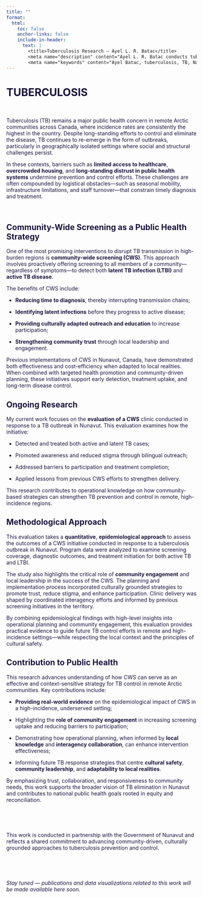 ```yaml
---
title: ""
format:
  html:
    toc: false
    anchor-links: false
    include-in-header:
      text: |
        <title>Tuberculosis Research – Ayel L. R. Batac</title>
        <meta name="description" content="Ayel L. R. Batac conducts tuberculosis research with a focus on public health, surveillance, and global health contexts." />
        <meta name="keywords" content="Ayel Batac, tuberculosis, TB, National Collaborating Centre for Infectious Diseases, NCCID, Public Health Agency of Canada, PHAC, public health, infectious diseases, surveillance, global health, STBBIs, HIV, knowledge translation, outbreak, Naujaat, Nunavut, Canada, Inuit, Arctic" />
---
```


# TUBERCULOSIS

$~$

Tuberculosis (TB) remains a major public health concern in remote Arctic communities across Canada, where incidence rates are consistently the highest in the country. Despite long-standing efforts to control and eliminate the disease, TB continues to re-emerge in the form of outbreaks, particularly in geographically isolated settings where social and structural challenges persist.

In these contexts, barriers such as **limited access to healthcare**, **overcrowded housing**, and **long-standing distrust in public health systems** undermine prevention and control efforts. These challenges are often compounded by logistical obstacles—such as seasonal mobility, infrastructure limitations, and staff turnover—that constrain timely diagnosis and treatment.

$~$

## Community-Wide Screening as a Public Health Strategy

One of the most promising interventions to disrupt TB transmission in high-burden regions is **community-wide screening (CWS)**. This approach involves proactively offering screening to all members of a community—regardless of symptoms—to detect both **latent TB infection (LTBI)** and **active TB disease**.

The benefits of CWS include:

- **Reducing time to diagnosis**, thereby interrupting transmission chains;


- **Identifying latent infections** before they progress to active disease;


- **Providing culturally adapted outreach and education** to increase participation;


- **Strengthening community trust** through local leadership and engagement.

Previous implementations of CWS in Nunavut, Canada, have demonstrated both effectiveness and cost-efficiency when adapted to local realities. When combined with targeted health promotion and community-driven planning, these initiatives support early detection, treatment uptake, and long-term disease control.

## Ongoing Research

My current work focuses on the **evaluation of a CWS** clinic conducted in response to a TB outbreak in Nunavut. This evaluation examines how the initiative:

- Detected and treated both active and latent TB cases;


- Promoted awareness and reduced stigma through bilingual outreach;


- Addressed barriers to participation and treatment completion;


- Applied lessons from previous CWS efforts to strengthen delivery.

This research contributes to operational knowledge on how community-based strategies can strengthen TB prevention and control in remote, high-incidence regions.

## Methodological Approach

This evaluation takes a **quantitative**, **epidemiological approach** to assess the outcomes of a CWS initiative conducted in response to a tuberculosis outbreak in Nunavut. Program data were analyzed to examine screening coverage, diagnostic outcomes, and treatment initiation for both active TB and LTBI.

The study also highlights the critical role of **community engagement** and local leadership in the success of the CWS. The planning and implementation process incorporated culturally grounded strategies to promote trust, reduce stigma, and enhance participation. Clinic delivery was shaped by coordinated interagency efforts and informed by previous screening initiatives in the territory.

By combining epidemiological findings with high-level insights into operational planning and community engagement, this evaluation provides practical evidence to guide future TB control efforts in remote and high-incidence settings—while respecting the local context and the principles of cultural safety.

## Contribution to Public Health

This research advances understanding of how CWS can serve as an effective and context-sensitive strategy for TB control in remote Arctic communities. Key contributions include:

- **Providing real-world evidence** on the epidemiological impact of CWS in a high-incidence, underserved setting;

- Highlighting the **role of community engagement** in increasing screening uptake and reducing barriers to participation;

- Demonstrating how operational planning, when informed by **local knowledge** and **interagency collaboration**, can enhance intervention effectiveness;

- Informing future TB response strategies that centre **cultural safety**, **community leadership**, and **adaptability to local realities**.

By emphasizing trust, collaboration, and responsiveness to community needs, this work supports the broader vision of TB elimination in Nunavut and contributes to national public health goals rooted in equity and reconciliation.

$~$

$~$

This work is conducted in partnership with the Government of Nunavut and reflects a shared commitment to advancing community-driven, culturally grounded approaches to tuberculosis prevention and control.

$~$

$~$

*Stay tuned — publications and data visualizations related to this work will be made available here soon.*

<style>
  h1, h2, h3, p {
    color: #1B153E;
  }
</style>
